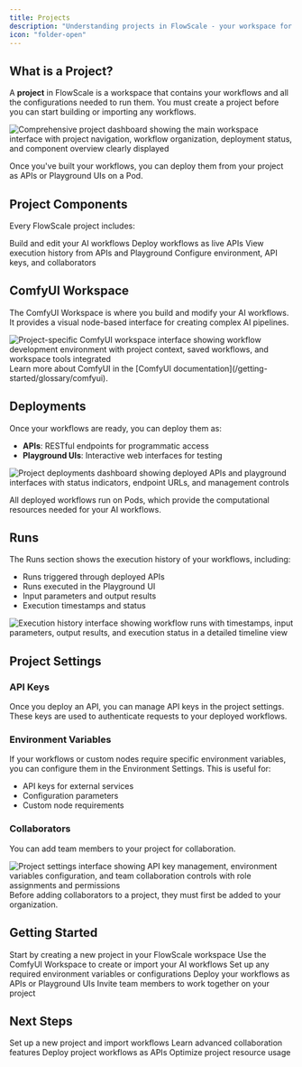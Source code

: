 ```yaml
---
title: Projects
description: "Understanding projects in FlowScale - your workspace for building and deploying AI workflows"
icon: "folder-open"
---
```


## What is a Project?

A **project** in FlowScale is a workspace that contains your workflows and all the configurations needed to run them. You must create a project before you can start building or importing any workflows.

<Frame>
    <img src="/images/glossary/comfyui-projects-dashboard.png" alt="Comprehensive project dashboard showing the main workspace interface with project navigation, workflow organization, deployment status, and component overview clearly displayed" />
</Frame>

Once you've built your workflows, you can deploy them from your project as APIs or Playground UIs on a Pod.

## Project Components

Every FlowScale project includes:

<CardGroup cols={2}>
  <Card title="ComfyUI Workspace" icon="diagram-project">
    Build and edit your AI workflows
  </Card>
  <Card title="API Deployments" icon="rocket">
    Deploy workflows as live APIs
  </Card>
  <Card title="Runs" icon="play">
    View execution history from APIs and Playground
  </Card>
  <Card title="Settings" icon="gear">
    Configure environment, API keys, and collaborators
  </Card>
</CardGroup>

## ComfyUI Workspace

The ComfyUI Workspace is where you build and modify your AI workflows. It provides a visual node-based interface for creating complex AI pipelines.

<Frame>
    <img src="/images/glossary/comfyui-project-overview.png" alt="Project-specific ComfyUI workspace interface showing workflow development environment with project context, saved workflows, and workspace tools integrated" />
</Frame>

<Info>
Learn more about ComfyUI in the [ComfyUI documentation](/getting-started/glossary/comfyui).
</Info>

## Deployments

Once your workflows are ready, you can deploy them as:

- **APIs**: RESTful endpoints for programmatic access
- **Playground UIs**: Interactive web interfaces for testing

<Frame>
    <img src="/images/glossary/comfyui-api-deployment.png" alt="Project deployments dashboard showing deployed APIs and playground interfaces with status indicators, endpoint URLs, and management controls" />
</Frame>

All deployed workflows run on Pods, which provide the computational resources needed for your AI workflows.

## Runs

The Runs section shows the execution history of your workflows, including:

- Runs triggered through deployed APIs
- Runs executed in the Playground UI
- Input parameters and output results
- Execution timestamps and status

<Frame>
    <img src="/images/glossary/comfyui-api-runs.png" alt="Execution history interface showing workflow runs with timestamps, input parameters, output results, and execution status in a detailed timeline view" />
</Frame>

## Project Settings

### API Keys

Once you deploy an API, you can manage API keys in the project settings. These keys are used to authenticate requests to your deployed workflows.

### Environment Variables

If your workflows or custom nodes require specific environment variables, you can configure them in the Environment Settings. This is useful for:

- API keys for external services
- Configuration parameters
- Custom node requirements

### Collaborators

You can add team members to your project for collaboration. 

<Frame>
    <img src="/images/glossary/comfyui-project-collab.png" alt="Project settings interface showing API key management, environment variables configuration, and team collaboration controls with role assignments and permissions" />
</Frame>

<Note>
Before adding collaborators to a project, they must first be added to your organization.
</Note>

## Getting Started

<Steps>
  <Step title="Create a Project">
    Start by creating a new project in your FlowScale workspace
  </Step>
  <Step title="Build Workflows">
    Use the ComfyUI Workspace to create or import your AI workflows
  </Step>
  <Step title="Configure Settings">
    Set up any required environment variables or configurations
  </Step>
  <Step title="Deploy">
    Deploy your workflows as APIs or Playground UIs
  </Step>
  <Step title="Collaborate">
    Invite team members to work together on your project
  </Step>
</Steps>

## Next Steps

<CardGroup cols={2}>
  <Card
    title="Create Your First Project"
    icon="plus"
    href="/getting-started/import-create-workflows"
  >
    Set up a new project and import workflows
  </Card>
  <Card
    title="Team Collaboration"
    icon="users"
    href="/workspace/versioning"
  >
    Learn advanced collaboration features
  </Card>
  <Card
    title="Project Deployment"
    icon="rocket"
    href="/getting-started/deploy-workflows"
  >
    Deploy project workflows as APIs
  </Card>
  <Card
    title="Resource Management"
    icon="chart-pie"
    href="/deploy-api/scaling"
  >
    Optimize project resource usage
  </Card>
</CardGroup>
